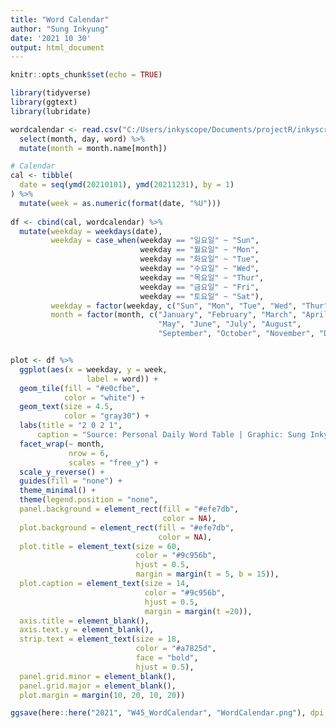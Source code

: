 ```yaml
---
title: "Word Calendar"
author: "Sung Inkyung"
date: '2021 10 30'
output: html_document
---
```


```r
knitr::opts_chunk$set(echo = TRUE)
```

```r
library(tidyverse)
library(ggtext)
library(lubridate)
```


```r
wordcalendar <- read.csv("C:/Users/inkyscope/Documents/projectR/inkyscroll/data/wordcalendar.csv") %>% 
  select(month, day, word) %>% 
  mutate(month = month.name[month])
```


```r
# Calendar
cal <- tibble(
  date = seq(ymd(20210101), ymd(20211231), by = 1)
) %>% 
  mutate(week = as.numeric(format(date, "%U"))) 
  
df <- cbind(cal, wordcalendar) %>% 
  mutate(weekday = weekdays(date),
         weekday = case_when(weekday == "일요일" ~ "Sun",
                             weekday == "월요일" ~ "Mon",
                             weekday == "화요일" ~ "Tue",
                             weekday == "수요일" ~ "Wed",
                             weekday == "목요일" ~ "Thur",
                             weekday == "금요일" ~ "Fri",
                             weekday == "토요일" ~ "Sat"),
         weekday = factor(weekday, c("Sun", "Mon", "Tue", "Wed", "Thur", "Fri", "Sat")),
         month = factor(month, c("January", "February", "March", "April",
                                 "May", "June", "July", "August",
                                 "September", "October", "November", "December"))) 


plot <- df %>% 
  ggplot(aes(x = weekday, y = week, 
                 label = word)) +
  geom_tile(fill = "#e0cfbe",
            color = "white") +
  geom_text(size = 4.5,
            color = "gray30") +
  labs(title = "2 0 2 1",
      caption = "Source: Personal Daily Word Table | Graphic: Sung Inkyung") +
  facet_wrap(~ month, 
             nrow = 6,
             scales = "free_y") +
  scale_y_reverse() +
  guides(fill = "none") +
  theme_minimal() +
  theme(legend.position = "none",
  panel.background = element_rect(fill = "#efe7db", 
                                  color = NA),
  plot.background = element_rect(fill = "#efe7db",  
                                 color = NA),
  plot.title = element_text(size = 60,
                            color = "#9c956b",
                            hjust = 0.5,
                            margin = margin(t = 5, b = 15)),
  plot.caption = element_text(size = 14,
                              color = "#9c956b",
                              hjust = 0.5,
                              margin = margin(t =20)),
  axis.title = element_blank(),
  axis.text.y = element_blank(),
  strip.text = element_text(size = 18, 
                            color = "#a7825d",
                            face = "bold",
                            hjust = 0.5),
  panel.grid.minor = element_blank(),
  panel.grid.major = element_blank(),
  plot.margin = margin(10, 20, 10, 20))

ggsave(here::here("2021", "W45_WordCalendar", "WordCalendar.png"), dpi = 300, width = 35, height = 35, units = "cm")

```


